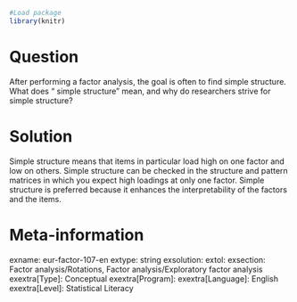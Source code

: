 ```{r, echo = FALSE, results = "hide"}
#Load package
library(knitr)
```

Question
========
After performing a factor analysis, the goal is often to find simple structure. What does “ simple structure” mean, and why do researchers strive for simple structure?


Solution
========
Simple structure means that items in particular load high on one factor and low on others. Simple structure can be checked in the structure and pattern matrices in which you expect high loadings at only one factor. Simple structure is preferred because it enhances the interpretability of the factors and the items.


Meta-information
================
exname: eur-factor-107-en
extype: string
exsolution: 
extol: 
exsection: Factor analysis/Rotations, Factor analysis/Exploratory factor analysis
exextra[Type]: Conceptual
exextra[Program]: 
exextra[Language]: English
exextra[Level]: Statistical Literacy